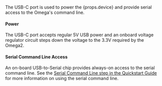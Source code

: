 <span>The USB-C port is used to power the {props.device} and provide serial access to the Omega's command line.</span>

#### Power
The USB-C port accepts regular 5V USB power and an onboard voltage regulator circuit steps down the voltage to the 3.3V required by the Omega2.

#### Serial Command Line Access
An on-board USB-to-Serial chip provides always-on access to the serial command line. See the [Serial Command Line step in the Quickstart Guide](/quickstart/serial-command-line) for more information on using the serial command line.
